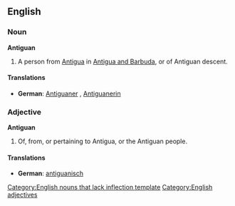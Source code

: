 {{see|antiguan}}
==English==
===Noun===
'''Antiguan'''
#A person from [[Antigua]] in [[Antigua and Barbuda]], or of Antiguan descent.

====Translations====
*'''German''': [[Antiguaner]] {{m}}, [[Antiguanerin]] {{f}}

===Adjective===
'''Antiguan'''

#Of, from, or pertaining to Antigua, or the Antiguan people.

====Translations====
{{top}}
*'''German''': [[antiguanisch]]
{{bottom}}

[[Category:English nouns that lack inflection template]]
[[Category:English adjectives]]